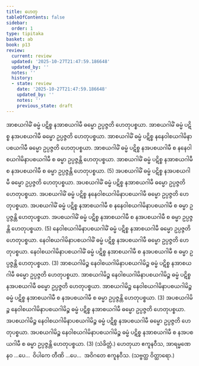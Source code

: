 ```yaml
---
title: ဟေတု
tableOfContents: false
sidebar:
  order: 1
type: tipitaka
basket: ab
book: p13
review:
  current: review
  updated: '2025-10-27T21:47:59.186648'
  updated_by: ''
  notes: ''
  history:
  - state: review
    date: '2025-10-27T21:47:59.186648'
    updated_by: ''
    notes: ''
    previous_state: draft
---
```



<ReviewStatus review={frontmatter.review} showDetails={true} />

<HypothesisAnnotation frontmatter={frontmatter} />

<DynamicBreadcrumb />

<Division number="38" book="p13" e="ch" v="40" p="188">

<Paragraph number="93" book="p13">
အာစယဂါမိံ ဓမ္မံ ပဋိစ္စ နအာစယဂါမီ ဓမ္မော ဥပ္ပဇ္ဇတိ ဟေတုပစ္စယာ. အာစယဂါမိံ ဓမ္မံ ပဋိစ္စ နအပစယဂါမီ ဓမ္မော ဥပ္ပဇ္ဇတိ ဟေတုပစ္စယာ. အာစယဂါမိံ ဓမ္မံ ပဋိစ္စ နနေဝါစယဂါမိနာပစယဂါမီ ဓမ္မော ဥပ္ပဇ္ဇတိ ဟေတုပစ္စယာ. အာစယဂါမိံ ဓမ္မံ ပဋိစ္စ နအပစယဂါမီ စ နနေဝါစယဂါမိနာပစယဂါမီ စ ဓမ္မာ ဥပ္ပဇ္ဇန္တိ ဟေတုပစ္စယာ. အာစယဂါမိံ ဓမ္မံ ပဋိစ္စ နအာစယဂါမီ စ နအပစယဂါမီ စ ဓမ္မာ ဥပ္ပဇ္ဇန္တိ ဟေတုပစ္စယာ. (5)
</Paragraph>

<Paragraph number="94" book="p13">
အပစယဂါမိံ ဓမ္မံ ပဋိစ္စ နအပစယဂါမီ ဓမ္မော ဥပ္ပဇ္ဇတိ ဟေတုပစ္စယာ. အပစယဂါမိံ ဓမ္မံ ပဋိစ္စ နအာစယဂါမီ ဓမ္မော ဥပ္ပဇ္ဇတိ ဟေတုပစ္စယာ. အပစယဂါမိံ ဓမ္မံ ပဋိစ္စ နနေဝါစယဂါမိနာပစယဂါမီ ဓမ္မော ဥပ္ပဇ္ဇတိ ဟေတုပစ္စယာ. အပစယဂါမိံ ဓမ္မံ ပဋိစ္စ နအာစယဂါမီ စ နနေဝါစယဂါမိနာပစယဂါမီ စ ဓမ္မာ ဥပ္ပဇ္ဇန္တိ ဟေတုပစ္စယာ. အပစယဂါမိံ ဓမ္မံ ပဋိစ္စ နအာစယဂါမီ စ နအပစယဂါမီ စ ဓမ္မာ ဥပ္ပဇ္ဇန္တိ ဟေတုပစ္စယာ. (5)
</Paragraph>

<Paragraph number="95" book="p13">
နေဝါစယဂါမိနာပစယဂါမိံ ဓမ္မံ ပဋိစ္စ နအာစယဂါမီ ဓမ္မော ဥပ္ပဇ္ဇတိ ဟေတုပစ္စယာ. နေဝါစယဂါမိနာပစယဂါမိံ ဓမ္မံ ပဋိစ္စ နအပစယဂါမီ ဓမ္မော ဥပ္ပဇ္ဇတိ ဟေတုပစ္စယာ. နေဝါစယဂါမိနာပစယဂါမိံ ဓမ္မံ ပဋိစ္စ နအာစယဂါမီ စ နအပစယဂါမီ စ ဓမ္မာ ဥပ္ပဇ္ဇန္တိ ဟေတုပစ္စယာ. (3)
</Paragraph>

<Paragraph number="96" book="p13">
အာစယဂါမိဉ္စ နေဝါစယဂါမိနာပစယဂါမိဉ္စ ဓမ္မံ ပဋိစ္စ နအာစယဂါမီ ဓမ္မော ဥပ္ပဇ္ဇတိ ဟေတုပစ္စယာ. အာစယဂါမိဉ္စ နေဝါစယဂါမိနာပစယဂါမိဉ္စ ဓမ္မံ ပဋိစ္စ နအပစယဂါမီ ဓမ္မော ဥပ္ပဇ္ဇတိ ဟေတုပစ္စယာ. အာစယဂါမိဉ္စ နေဝါစယဂါမိနာပစယဂါမိဉ္စ ဓမ္မံ ပဋိစ္စ နအာစယဂါမီ စ နအပစယဂါမီ စ ဓမ္မာ ဥပ္ပဇ္ဇန္တိ ဟေတုပစ္စယာ. (3)
</Paragraph>

<Paragraph number="97" book="p13">
အပစယဂါမိဉ္စ နေဝါစယဂါမိနာပစယဂါမိဉ္စ ဓမ္မံ ပဋိစ္စ နအာစယဂါမီ ဓမ္မော ဥပ္ပဇ္ဇတိ ဟေတုပစ္စယာ. အပစယဂါမိဉ္စ နေဝါစယဂါမိနာပစယဂါမိဉ္စ ဓမ္မံ ပဋိစ္စ နအပစယဂါမီ ဓမ္မော ဥပ္ပဇ္ဇတိ ဟေတုပစ္စယာ. အပစယဂါမိဉ္စ နေဝါစယဂါမိနာပစယဂါမိဉ္စ ဓမ္မံ ပဋိစ္စ နအာစယဂါမီ စ နအပစယဂါမီ စ ဓမ္မာ ဥပ္ပဇ္ဇန္တိ ဟေတုပစ္စယာ. (3) (သံခိတ္တံ.)
</Paragraph>

<Paragraph number="98" book="p13">
ဟေတုယာ ဧကူနဝီသ, အာရမ္မဏေ နဝ …ပေ…  ဝိပါကေ တီဏိ …ပေ…  အဝိဂတေ ဧကူနဝီသ. (သဗ္ဗတ္ထ ဝိတ္ထာရော.)
</Paragraph>
</Division>